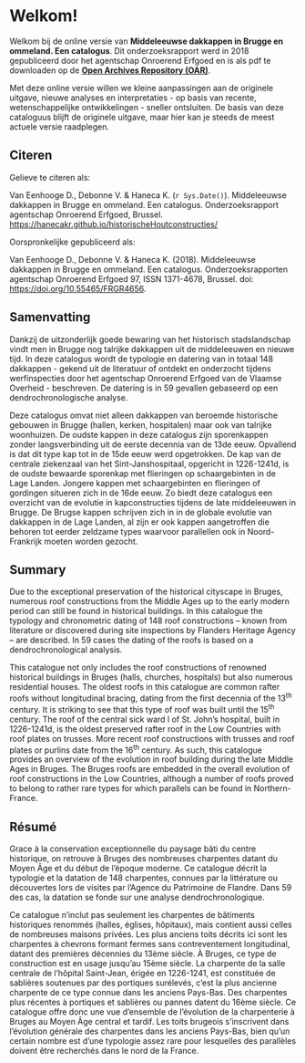 # Welkom! {.unnumbered}
  
  
Welkom bij de online versie van **Middeleeuwse dakkappen in Brugge en ommeland. Een catalogus**. Dit onderzoeksrapport werd in 2018 gepubliceerd door het agentschap Onroerend Erfgoed en is als pdf te downloaden op de [**Open Archives Repository (OAR)**](https://id.erfgoed.net/infocat/publicaties/718).

Met deze online versie willen we kleine aanpassingen aan de originele uitgave, nieuwe analyses en interpretaties - op basis van recente, wetenschappelijke ontwikkelingen - sneller ontsluiten. De basis van deze cataloguus blijft de originele uitgave, maar hier kan je steeds de meest actuele versie raadplegen.

  
  
## Citeren

Gelieve te citeren als:

Van Eenhooge D., Debonne V. & Haneca K. (`r Sys.Date()`). Middeleeuwse dakkappen in Brugge en ommeland. Een catalogus. Onderzoeksrapport agentschap Onroerend Erfgoed, Brussel. <https://hanecakr.github.io/historischeHoutconstructies/>

Oorspronkelijke gepubliceerd als:

Van Eenhooge D., Debonne V. & Haneca K. (2018). Middeleeuwse dakkappen in Brugge en ommeland. Een catalogus. Onderzoeksrapporten agentschap Onroerend Erfgoed 97, ISSN 1371-4678, Brussel. doi: <https://doi.org/10.55465/FRGR4656>.
  
  

## Samenvatting

Dankzij de uitzonderlijk goede bewaring van het historisch stadslandschap vindt men in Brugge nog talrijke dakkappen uit de middeleeuwen en nieuwe tijd. In deze catalogus wordt de typologie en datering van in totaal 148 dakkappen - gekend uit de literatuur of ontdekt en onderzocht tijdens werfinspecties door het agentschap Onroerend Erfgoed van de Vlaamse Overheid - beschreven. De datering is in 59 gevallen gebaseerd op een dendrochronologische analyse.

Deze catalogus omvat niet alleen dakkappen van beroemde historische gebouwen in Brugge (hallen, kerken, hospitalen) maar ook van talrijke woonhuizen. De oudste kappen in deze catalogus zijn sporenkappen zonder langsverbinding uit de eerste decennia van de 13de eeuw. Opvallend is dat dit type kap tot in de 15de eeuw werd opgetrokken. De kap van de centrale ziekenzaal van het Sint-Janshospitaal, opgericht in 1226-1241d, is de oudste bewaarde sporenkap met flieringen op schaargebinten in de Lage Landen. Jongere kappen met schaargebinten en flieringen of gordingen situeren zich in de 16de eeuw. Zo biedt deze catalogus een overzicht van de evolutie in kapconstructies tijdens de late middeleeuwen in Brugge. De Brugse kappen schrijven zich in in de globale evolutie van dakkappen in de Lage Landen, al zijn er ook kappen aangetroffen die behoren tot eerder zeldzame types waarvoor parallellen ook in Noord-Frankrijk moeten worden gezocht.
  
  
## Summary

Due to the exceptional preservation of the historical cityscape in Bruges, numerous roof constructions from the Middle Ages up to the early modern period can still be found in historical buildings. In this catalogue the typology and chronometric dating of 148 roof constructions -- known from literature or discovered during site inspections by Flanders Heritage Agency -- are described. In 59 cases the dating of the roofs is based on a dendrochronological analysis.

This catalogue not only includes the roof constructions of renowned historical buildings in Bruges (halls, churches, hospitals) but also numerous residential houses. The oldest roofs in this catalogue are common rafter roofs without longitudinal bracing, dating from the first decennia of the 13^th^ century. It is striking to see that this type of roof was built until the 15^th^ century. The roof of the central sick ward l of St. John's hospital, built in 1226-1241d, is the oldest preserved rafter roof in the Low Countries with roof plates on trusses. More recent roof constructions with trusses and roof plates or purlins date from the 16^th^ century. As such, this catalogue provides an overview of the evolution in roof building during the late Middle Ages in Bruges. The Bruges roofs are embedded in the overall evolution of roof constructions in the Low Countries, although a number of roofs proved to belong to rather rare types for which parallels can be found in Northern-France.
  
  
## Résumé

Grace à la conservation exceptionnelle du paysage bâti du centre historique, on retrouve à Bruges des nombreuses charpentes datant du Moyen Âge et du début de l'époque moderne. Ce catalogue décrit la typologie et la datation de 148 charpentes, connues par la littérature ou découvertes lors de visites par l'Agence du Patrimoine de Flandre. Dans 59 des cas, la datation se fonde sur une analyse dendrochronologique.

Ce catalogue n'inclut pas seulement les charpentes de bâtiments historiques renommés (halles, églises, hôpitaux), mais contient aussi celles de nombreuses maisons privées. Les plus anciens toits décrits ici sont les charpentes à chevrons formant fermes sans contreventement longitudinal, datant des premières décennies du 13ème siècle. À Bruges, ce type de construction est en usage jusqu'au 15ème siècle. La charpente de la salle centrale de l'hôpital Saint-Jean, érigée en 1226-1241, est constituée de sablières soutenues par des portiques surélevés, c'est la plus ancienne charpente de ce type connue dans les anciens Pays-Bas. Des charpentes plus récentes à portiques et sablières ou pannes datent du 16ème siècle. Ce catalogue offre donc une vue d'ensemble de l'évolution de la charpenterie à Bruges au Moyen Âge central et tardif. Les toits brugeois s'inscrivent dans l'évolution générale des charpentes dans les anciens Pays-Bas, bien qu'un certain nombre est d'une typologie assez rare pour lesquelles des parallèles doivent être recherchés dans le nord de la France.
